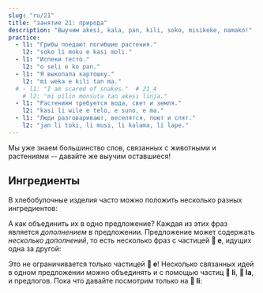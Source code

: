 ```yaml
---
slug: "ru/21"
title: "занятие 21: природа"
description: "Выучим akesi, kala, pan, kili, soko, misikeke, namako!"
practice:
  - l1: "Грибы поедают погибшие растения."
    l2: "soko li moku e kasi moli."
  - l1: "Испеки тесто."
    l2: "o seli e ko pan."
  - l1: "Я выкопала картошку."
    l2: "mi weka e kili tan ma."
  # - l1: "I am scared of snakes."  # 21_4
    # l2: "mi pilin monsuta tan akesi linja."
  - l1: "Растениям требуется вода, свет и земля."
    l2: "kasi li wile e telo, e suno, e ma."
  - l1: "Люди разговаривают, веселятся, поют и спят."
    l2: "jan li toki, li musi, li kalama, li lape."
---
```



Мы уже знаем большинство слов, связанных с животными и растениями -- давайте же выучим оставшиеся!

<List>
  <Word sl="akesi" m="пресмыкающееся или земноводное, напр. лягушка, ящерица, змея" />
  <Word
    sl="kala"
    m="рыба или морское существо, напр. лосось, кит, акула, осьминог"
  />
  <Word sl="pan" m="крахмалистая пища, напр. пшеница, рис, хлеб, макароны" />
  <Word sl="kili" m="овощ, фрукт" />
  <Word sl="soko" m="гриб" />
  <Word sl="misikeke" m="лекарство" />
  <Word sl="namako" m="специя, приправа, украшение, изюминка" />
  <Sentence sl="soko li kili nasa." m="Грибы — это странные плоды." />
  <Sentence
    sl="kala suli li alasa e kala lili."
    m="Крупная рыба охотится на рыб поменьше."
  />
  <Sentence
    sl="mi o moku e misikeke lon tenpo mute."
    m="Мне требуется часто принимать лекарство."
  />
</List>

## Ингредиенты

В хлебобулочные изделия часто можно положить несколько разных ингредиентов:

<List>
  <Sentence sp="󱥋󱤧󱤓󱤉󱥢" sl="pan li jo <u>e soweli</u>." m="Шаурма содержит мясо." />
  <Sentence sp="󱥋󱤧󱤓󱤉󱤚" sl="pan li jo <u>e kili</u>." m="Шаурма содержит овощи." />
  <Sentence sp="󱥋󱤧󱤓󱤉󱥸" sl="pan li jo <u>e namako</u>." m="Шаурма содержит приправы." />
</List>

А как объединить их в одно предложение? Каждая из этих фраз является *дополнением* в предложении. Предложение может содержать *несколько дополнений*, то есть несколько фраз с частицей **󱤉 e**, идущих одна за другой:

<List>
  <Sentence
    sl="pan li jo e soweli e kili e namako."
    m="Шаурма содержит мясо, овощи, приправы."
  />
</List>

Это не ограничивается только частицей **󱤉 e**! Несколько связанных идей в одном предложении можно объединять и с помощью частиц **󱤧 li**, **󱤡 la**, и предлогов. Пока что давайте посмотрим только на **󱤧 li**:

<List>
  <Sentence sl="jan li alasa e kala." m="Человек охотится на рыбу. (= человек рыбачит)." />
  <Sentence sl="jan li seli e ona." m="Человек готовит её." />
  <Sentence sl="jan li moku e ona." m="Человек ест её." />
  <Sentence sl="jan li alasa e kala, li seli e ona, li moku e ona." m="Человек охотится на рыбу, готовит её, ест её." />
</List>

<Practice exercises={frontmatter.practice} />

